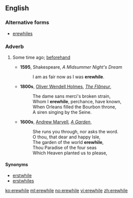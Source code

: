 ==English==

===Alternative forms===
* [[erewhiles]]

===Adverb===
{{en-adv|-}}

# {{context|archaic|or|poetic|lang=en}} Some time ago; [[beforehand]]
#* '''1595''', Shakespeare, ''A Midsummer Night's Dream''
#*: I am as fair now as I was '''erewhile'''.
#* '''1800s''', [[w:Oliver Wendell Holmes, Sr.|Oliver Wendell Holmes]], ''[[s:The Flâneur|The Flâneur]]'',
#*: The dame sans merci's broken strain,
#*: Whom I '''erewhile''', perchance, have known,
#*: When Orleans filled the Bourbon throne,
#*: A siren singing by the Seine.
#* '''1600s''', [[w:Andrew Marvell|Andrew Marvell]], ''[[s:A Garden|A Garden]]'',
#*: She runs you through, nor asks the word.
#*: O thou, that dear and happy Isle,
#*: The garden of the world '''erewhile''',
#*: Thou Paradise of the four seas
#*: Which Heaven planted us to please,

====Synonyms====
* [[erstwhile]]
* [[erstwhiles]]

[[ko:erewhile]]
[[ml:erewhile]]
[[no:erewhile]]
[[vi:erewhile]]
[[zh:erewhile]]